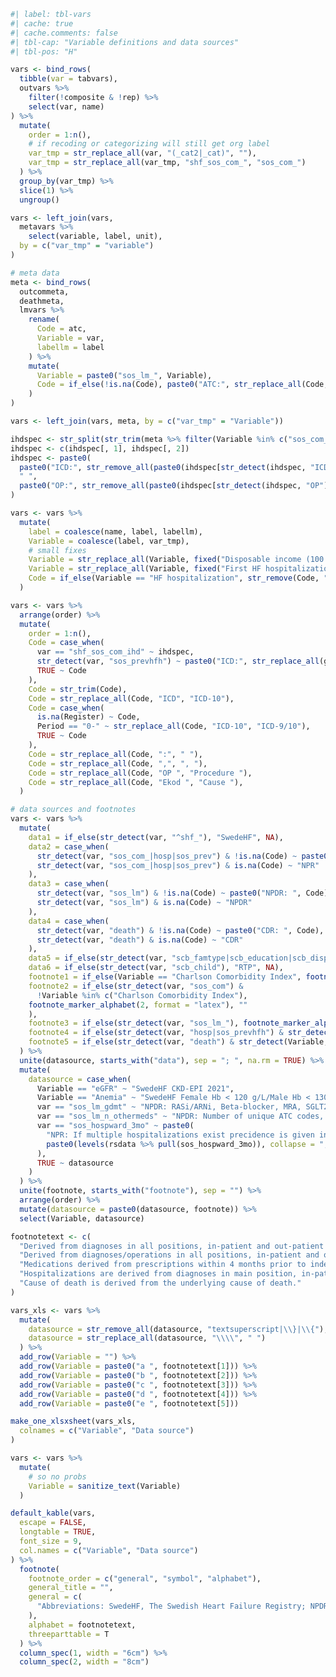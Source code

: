 ```r
#| label: tbl-vars
#| cache: true
#| cache.comments: false
#| tbl-cap: "Variable definitions and data sources"
#| tbl-pos: "H"

vars <- bind_rows(
  tibble(var = tabvars),
  outvars %>%
    filter(!composite & !rep) %>%
    select(var, name)
) %>%
  mutate(
    order = 1:n(),
    # if recoding or categorizing will still get org label
    var_tmp = str_replace_all(var, "(_cat2|_cat)", ""),
    var_tmp = str_replace_all(var_tmp, "shf_sos_com_", "sos_com_")
  ) %>%
  group_by(var_tmp) %>%
  slice(1) %>%
  ungroup()

vars <- left_join(vars,
  metavars %>%
    select(variable, label, unit),
  by = c("var_tmp" = "variable")
)

# meta data
meta <- bind_rows(
  outcommeta,
  deathmeta,
  lmvars %>%
    rename(
      Code = atc,
      Variable = var,
      labellm = label
    ) %>%
    mutate(
      Variable = paste0("sos_lm_", Variable),
      Code = if_else(!is.na(Code), paste0("ATC:", str_replace_all(Code, "\\|", ",")), NA)
    )
)

vars <- left_join(vars, meta, by = c("var_tmp" = "Variable"))

ihdspec <- str_split(str_trim(meta %>% filter(Variable %in% c("sos_com_pci", "sos_com_cabg", "sos_com_ihd")) %>% pull(Code)), " ", simplify = T)
ihdspec <- c(ihdspec[, 1], ihdspec[, 2])
ihdspec <- paste0(
  paste0("ICD:", str_remove_all(paste0(ihdspec[str_detect(ihdspec, "ICD")], collapse = ","), "ICD:")),
  " ",
  paste0("OP:", str_remove_all(paste0(ihdspec[str_detect(ihdspec, "OP")], collapse = ","), "OP:"))
)

vars <- vars %>%
  mutate(
    label = coalesce(name, label, labellm),
    Variable = coalesce(label, var_tmp),
    # small fixes
    Variable = str_replace_all(Variable, fixed("Disposable income (100 SEK)"), "Income"), ,
    Variable = str_replace_all(Variable, fixed("First HF hospitalization"), "HF hospitalization"),
    Code = if_else(Variable == "HF hospitalization", str_remove(Code, "\\,4[^.]*$"), Code)
  )

vars <- vars %>%
  arrange(order) %>%
  mutate(
    order = 1:n(),
    Code = case_when(
      var == "shf_sos_com_ihd" ~ ihdspec,
      str_detect(var, "sos_prevhfh") ~ paste0("ICD:", str_replace_all(global_hficd, "\\|", ",")),
      TRUE ~ Code
    ),
    Code = str_trim(Code),
    Code = str_replace_all(Code, "ICD", "ICD-10"),
    Code = case_when(
      is.na(Register) ~ Code,
      Period == "0-" ~ str_replace_all(Code, "ICD-10", "ICD-9/10"),
      TRUE ~ Code
    ),
    Code = str_replace_all(Code, ":", " "),
    Code = str_replace_all(Code, ",", ", "),
    Code = str_replace_all(Code, "OP ", "Procedure "),
    Code = str_replace_all(Code, "Ekod ", "Cause "),
  )

# data sources and footnotes
vars <- vars %>%
  mutate(
    data1 = if_else(str_detect(var, "^shf_"), "SwedeHF", NA),
    data2 = case_when(
      str_detect(var, "sos_com_|hosp|sos_prev") & !is.na(Code) ~ paste0("NPR: ", Code),
      str_detect(var, "sos_com_|hosp|sos_prev") & is.na(Code) ~ "NPR"
    ),
    data3 = case_when(
      str_detect(var, "sos_lm") & !is.na(Code) ~ paste0("NPDR: ", Code),
      str_detect(var, "sos_lm") & is.na(Code) ~ "NPDR"
    ),
    data4 = case_when(
      str_detect(var, "death") & !is.na(Code) ~ paste0("CDR: ", Code),
      str_detect(var, "death") & is.na(Code) ~ "CDR"
    ),
    data5 = if_else(str_detect(var, "scb_famtype|scb_education|scb_dispincome|scb_marital"), "LISA", NA),
    data6 = if_else(str_detect(var, "scb_child"), "RTP", NA),
    footnote1 = if_else(Variable == "Charlson Comorbidity Index", footnote_marker_alphabet(1, format = "latex"), ""),
    footnote2 = if_else(str_detect(var, "sos_com") &
      !Variable %in% c("Charlson Comorbidity Index"),
    footnote_marker_alphabet(2, format = "latex"), ""
    ),
    footnote3 = if_else(str_detect(var, "sos_lm_"), footnote_marker_alphabet(3, format = "latex"), ""),
    footnote4 = if_else(str_detect(var, "hosp|sos_prevhfh") & str_detect(Variable, "All-cause", negate = T), footnote_marker_alphabet(4, format = "latex"), ""),
    footnote5 = if_else(str_detect(var, "death") & str_detect(Variable, "All-cause", negate = T), footnote_marker_alphabet(5, format = "latex"), "")
  ) %>%
  unite(datasource, starts_with("data"), sep = "; ", na.rm = TRUE) %>%
  mutate(
    datasource = case_when(
      Variable == "eGFR" ~ "SwedeHF CKD-EPI 2021",
      Variable == "Anemia" ~ "SwedeHF Female Hb < 120 g/L/Male Hb < 130 g/L",
      var == "sos_lm_gdmt" ~ "NPDR: RASi/ARNi, Beta-blocker, MRA, SGLT2i",
      var == "sos_lm_n_othermeds" ~ "NPDR: Number of unique ATC codes, excluding GDMT, on 2nd level (therapeutic subgroup)",
      var == "sos_hospward_3mo" ~ paste0(
        "NPR: If multiple hospitalizations exist precidence is given in the following order: ",
        paste0(levels(rsdata %>% pull(sos_hospward_3mo)), collapse = ", ")
      ),
      TRUE ~ datasource
    )
  ) %>%
  unite(footnote, starts_with("footnote"), sep = "") %>%
  arrange(order) %>%
  mutate(datasource = paste0(datasource, footnote)) %>%
  select(Variable, datasource)

footnotetext <- c(
  "Derived from diagnoses in all positions, in-patient and out-patient speciality care within 10 years prior to index using ICD-9/10 according to Ludvigsson, 2021.",
  "Derived from diagnoses/operations in all positions, in-patient and out-patient speciality care within 5 years prior to index (ICD-10)/1987 (ICD-9) unless stated otherwise.",
  "Medications derived from prescriptions within 4 months prior to index up untill 14 days after index unless stated otherwise.",
  "Hospitalizations are derived from diagnoses in main position, in-patient care.",
  "Cause of death is derived from the underlying cause of death."
)

vars_xls <- vars %>%
  mutate(
    datasource = str_remove_all(datasource, "textsuperscript|\\}|\\{"),
    datasource = str_replace_all(datasource, "\\\\", " ")
  ) %>%
  add_row(Variable = "") %>%
  add_row(Variable = paste0("a ", footnotetext[1])) %>%
  add_row(Variable = paste0("b ", footnotetext[2])) %>%
  add_row(Variable = paste0("c ", footnotetext[3])) %>%
  add_row(Variable = paste0("d ", footnotetext[4])) %>%
  add_row(Variable = paste0("e ", footnotetext[5]))

make_one_xlsxsheet(vars_xls,
  colnames = c("Variable", "Data source")
)

vars <- vars %>%
  mutate(
    # so no probs
    Variable = sanitize_text(Variable)
  )

default_kable(vars,
  escape = FALSE,
  longtable = TRUE,
  font_size = 9,
  col.names = c("Variable", "Data source")
) %>%
  footnote(
    footnote_order = c("general", "symbol", "alphabet"),
    general_title = "",
    general = c(
      "Abbreviations: SwedeHF, The Swedish Heart Failure Registry; NPDR, National Prescribed Drug Register; NPR, The National Patient Register; LISA, Longitudinal integrated database for health insurance and labour market studies; RTP, Register of the Total Population; HF, Heart Failure"
    ),
    alphabet = footnotetext,
    threeparttable = T
  ) %>%
  column_spec(1, width = "6cm") %>%
  column_spec(2, width = "8cm")
```
